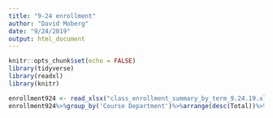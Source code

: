 ```yaml
---
title: "9-24 enrollment"
author: "David Moberg"
date: "9/24/2019"
output: html_document
---
```


```r
knitr::opts_chunk$set(echo = FALSE)
library(tidyverse)
library(readxl)
library(knitr)
```


```r
enrollment924 <- read_xlsx("class_enrollment_summary_by_term_9.24.19.xlsx", skip = 3)
enrollment924%>%group_by('Course Department')%>%arrange(desc(Total))%>%kable()
```

